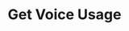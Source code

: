 ---
title: "Get Voice Usage"
description: "기간별로 어떤 보이스를 얼마나 사용했는지 확인할 수 있는 API로, 크레딧 소비 내역 확인에 유용합니다."
---